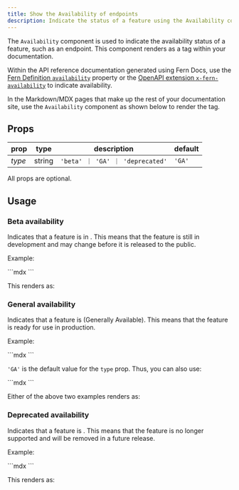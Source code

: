 ```yaml
---
title: Show the Availability of endpoints
description: Indicate the status of a feature using the Availability component. Display a tag of beta, generally available, or deprecated.
---
```


The `Availability` component is used to indicate the availability status of a feature, such as an endpoint. This component renders as a tag within your documentation.

Within the API reference documentation generated using Fern Docs, use the [Fern Definition `availability`](/learn/overview/define-your-api/ferndef/availability) property or the [OpenAPI extension `x-fern-availability`](/learn/overview/define-your-api/openapi/extensions) to indicate availability.

In the Markdown/MDX pages that make up the rest of your documentation site, use the `Availability` component as shown below to render the tag.

## Props

| prop   | type   | description                      | default |
| ------ | ------ | -------------------------------- | ------- |
| _type_ | string | `'beta' ｜ 'GA' ｜ 'deprecated'` | `'GA'`  |

All props are optional.

## Usage

### Beta availability

Indicates that a feature is in <Availability type='beta' />. This means that the feature is still in development and may change before it is released to the public.

Example:

<CodeBlock title="Beta example">
  ```mdx
  <Availability type="beta" />
  ```
</CodeBlock>

This renders as:

<Availability type="beta" />

### General availability

Indicates that a feature is <Availability type='GA' /> (Generally Available). This means that the feature is ready for use in production.

Example:

<CodeBlock title="GA example 1">
  ```mdx
  <Availability type="GA" />
  ```
</CodeBlock>

`'GA'` is the default value for the `type` prop. Thus, you can also use:

<CodeBlock title="GA example 2">
  ```mdx
  <Availability />
  ```
</CodeBlock>

Either of the above two examples renders as:

<Availability />

### Deprecated availability

Indicates that a feature is <Availability type='deprecated' />. This means that the feature is no longer supported and will be removed in a future release.

Example:

<CodeBlock title="Deprecated example">
  ```mdx
  <Availability type="deprecated" />
  ```
</CodeBlock>

This renders as:

<Availability type="deprecated" />
